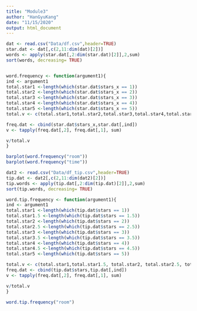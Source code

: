 ```yaml
---
title: "Module3"
author: "HanGyuKang"
date: "11/15/2020"
output: html_document
---
```


```r
dat <- read.csv("Data/df.csv",header=TRUE)
star.dat <- dat[,c(2,11:dim(dat)[2])]
words <- apply(star.dat[,2:dim(star.dat)[2]],2,sum)
sort(words, decreasing= TRUE)


word.frequency <- function(argument1){
ind <- argument1
total.star1 <-length(which(star.dat$stars_x == 1))
total.star2 <-length(which(star.dat$stars_x == 2))
total.star3 <-length(which(star.dat$stars_x == 3))
total.star4 <-length(which(star.dat$stars_x == 4))
total.star5 <-length(which(star.dat$stars_x == 5))
total.v <- c(total.star1,total.star2,total.star3,total.star4,total.star5)

freq.dat <- cbind(star.dat$stars_x,star.dat[,ind])
v <- tapply(freq.dat[,2], freq.dat[,1], sum)

v/total.v
}
```

```r
barplot(word.frequency("room"))
barplot(word.frequency("time"))
```

```r
dat2 <- read.csv("Data/df_tip.csv",header=TRUE)
tip.dat <- dat2[,c(2,11:dim(dat2)[2])]
tip.words <- apply(tip.dat[,2:dim(tip.dat)[2]],2,sum)
sort(tip.words, decreasing= TRUE)

word.tip.frequency <- function(argument1){
ind <- argument1
total.star1 <-length(which(tip.dat$stars == 1))
total.star1.5 <-length(which(tip.dat$stars == 1.5))
total.star2 <-length(which(tip.dat$stars == 2))
total.star2.5 <-length(which(tip.dat$stars == 2.5))
total.star3 <-length(which(tip.dat$stars == 3))
total.star3.5 <-length(which(tip.dat$stars == 3.5))
total.star4 <-length(which(tip.dat$stars == 4))
total.star4.5 <-length(which(tip.dat$stars == 4.5))
total.star5 <-length(which(tip.dat$stars == 5))

total.v <- c(total.star1,total.star1.5, total.star2, total.star2.5, total.star3, total.star3.5, total.star4,total.star4.5, total.star5)
freq.dat <- cbind(tip.dat$stars,tip.dat[,ind])
v <- tapply(freq.dat[,2], freq.dat[,1], sum)

v/total.v
}

word.tip.frequency("room")
```